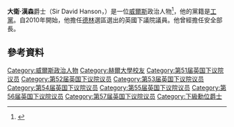{{noteTA
|1=zh-cn:戴维·汉森;zh-hant:大衛·漢森;
|2=zh-cn:戴维;zh-hant:大衛;
}}
'''大衛·漢森'''爵士（Sir David Hanson，{{bd|1957年|7月5日|||Hanson, Sir David}}）是一位[[威爾斯|威爾斯]]政治人物<ref>{{cite web| url= http://www.number10.gov.uk/output/Page11641.asp| title= www.number10.gov.uk| accessdate= 2007-05-09| deadurl= yes| archiveurl= https://web.archive.org/web/20071005145805/http://www.number10.gov.uk/output/Page11641.asp| archivedate= 2007-10-05}}</ref>，他的黨籍是[[工黨_(英國)|工黨]]。自2010年開始，他擔任[[德林_(英國國會選區)|德林]]選區選出的英國下議院議員。他曾經擔任安全部長。
==參考資料==
{{Reflist}}

{{DEFAULTSORT: Hanson, Sir David}}
[[Category:威爾斯政治人物|Category:威爾斯政治人物]]
[[Category:赫爾大學校友|Category:赫爾大學校友]]
[[Category:第51届英国下议院议员|Category:第51届英国下议院议员]]
[[Category:第52届英国下议院议员|Category:第52届英国下议院议员]]
[[Category:第53届英国下议院议员|Category:第53届英国下议院议员]]
[[Category:第54届英国下议院议员|Category:第54届英国下议院议员]]
[[Category:第55届英国下议院议员|Category:第55届英国下议院议员]]
[[Category:第56届英国下议院议员|Category:第56届英国下议院议员]]
[[Category:第57届英国下议院议员|Category:第57届英国下议院议员]]
[[Category:下級勳位爵士|Category:下級勳位爵士]]